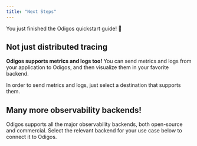 ```yaml
---
title: "Next Steps"
---
```


You just finished the Odigos quickstart guide! 🎉

## Not just distributed tracing

**Odigos supports metrics and logs too!** You can send metrics and logs from your
application to Odigos, and then visualize them in your favorite backend.

In order to send metrics and logs, just select a destination that supports them.

## Many more observability backends!

Odigos supports all the major observability backends, both open-source and commercial.
Select the relevant backend for your use case below to connect it to Odigos.

<CardGroup cols={4}>
  <Card title="AppDynamics" href="/backends/appdynamics" />
  <Card title="AWS S3" href="/backends/s3" />
  <Card title="Axiom" href="/backends/axiom" />
  <Card title="Azure Blob Storage" href="/backends/azureblob" />
  <Card title="Causely" href="/backends/causely" />
  <Card title="Chronosphere" href="/backends/chronosphere" />
  <Card title="Coralogix" href="/backends/coralogix" />
  <Card title="Datadog" href="/backends/datadog" />
  <Card title="Dynatrace" href="/backends/dynatrace" />
  <Card title="Elasticsearch" href="/backends/elasticsearch" />
  <Card title="Gigapipe" href="/backends/gigapipe" />
  <Card title="Google Cloud Monitoring" href="/backends/googlecloud" />
  <Card title="Google Cloud Storage" href="/backends/gcs" />
  <Card title="Grafana Cloud Loki" href="/backends/grafanacloudloki" />
  <Card title="Grafana Cloud Prometheus" href="/backends/grafanacloudprometheus" />
  <Card title="Grafana Cloud Tempo" href="/backends/grafanacloudtempo" />
  <Card title="Groundcover inCloud" href="/backends/groundcover" />
  <Card title="Honeycomb" href="/backends/honeycomb" />
  <Card title="Jaeger" href="/backends/jaeger" />
  <Card title="Last9" href="/backends/last9" />
  <Card title="Lightstep" href="/backends/lightstep" />
  <Card title="Logz.io" href="/backends/logzio" />
  <Card title="Loki" href="/backends/loki" />
  <Card title="New Relic" href="/backends/newrelic" />
  <Card title="OpenTelemetry" href="/backends/otlp" />
  <Card title="OpsVerse" href="/backends/opsverse" />
  <Card title="Prometheus" href="/backends/prometheus" />
  <Card title="Qryn" href="/backends/qryn" />
  <Card title="Quickwit" href="/backends/quickwit" />
  <Card title="Sentry" href="/backends/sentry" />
  <Card title="SigNoz" href="/backends/signoz" />
  <Card title="Splunk" href="/backends/splunk" />
  <Card title="Sumo Logic" href="/backends/sumologic" />
  <Card title="Tempo" href="/backends/tempo" />
</CardGroup>